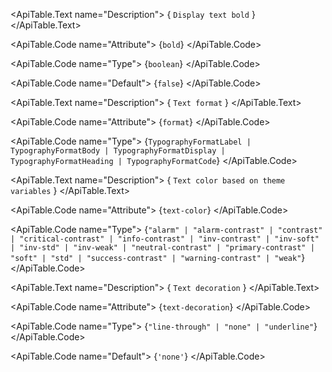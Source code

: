 <ApiTable id="property-bold">
  <ApiTable.PropertyHeader name="bold" singleFramework="">
  </ApiTable.PropertyHeader>

  <ApiTable.Text name="Description">
    { `Display text bold` }
  </ApiTable.Text>

  <ApiTable.Code name="Attribute">
    {`bold`}
  </ApiTable.Code>

  <ApiTable.Code name="Type">
   {`boolean`}
  </ApiTable.Code>

  <ApiTable.Code name="Default">
    {`false`}
  </ApiTable.Code>

</ApiTable>
<ApiTable id="property-format">
  <ApiTable.PropertyHeader name="format" singleFramework="">
  </ApiTable.PropertyHeader>

  <ApiTable.Text name="Description">
    { `Text format` }
  </ApiTable.Text>

  <ApiTable.Code name="Attribute">
    {`format`}
  </ApiTable.Code>

  <ApiTable.Code name="Type">
   {`TypographyFormatLabel | TypographyFormatBody | TypographyFormatDisplay | TypographyFormatHeading | TypographyFormatCode`}
  </ApiTable.Code>


</ApiTable>
<ApiTable id="property-textColor">
  <ApiTable.PropertyHeader name="textColor" singleFramework="">
  </ApiTable.PropertyHeader>

  <ApiTable.Text name="Description">
    { `Text color based on theme variables` }
  </ApiTable.Text>

  <ApiTable.Code name="Attribute">
    {`text-color`}
  </ApiTable.Code>

  <ApiTable.Code name="Type">
   {`"alarm" | "alarm-contrast" | "contrast" | "critical-contrast" | "info-contrast" | "inv-contrast" | "inv-soft" | "inv-std" | "inv-weak" | "neutral-contrast" | "primary-contrast" | "soft" | "std" | "success-contrast" | "warning-contrast" | "weak"`}
  </ApiTable.Code>


</ApiTable>
<ApiTable id="property-textDecoration">
  <ApiTable.PropertyHeader name="textDecoration" singleFramework="">
  </ApiTable.PropertyHeader>

  <ApiTable.Text name="Description">
    { `Text decoration` }
  </ApiTable.Text>

  <ApiTable.Code name="Attribute">
    {`text-decoration`}
  </ApiTable.Code>

  <ApiTable.Code name="Type">
   {`"line-through" | "none" | "underline"`}
  </ApiTable.Code>

  <ApiTable.Code name="Default">
    {`'none'`}
  </ApiTable.Code>

</ApiTable>
